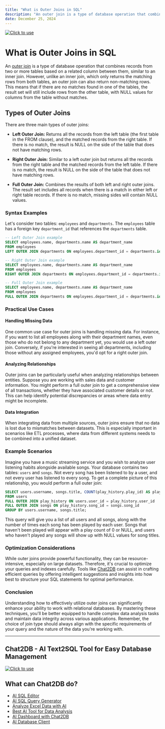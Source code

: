 ```yaml
---
title: "What is Outer Joins in SQL"
description: "An outer join is a type of database operation that combines records from two or more tables based on a related column between them, similar to an inner join."
date: December 25, 2024
---
```

[![Click to use](/image/blog/bg/chat2db1.png)](https://app.chat2db.ai/)
# What is Outer Joins in SQL

An [outer join](https://en.wikipedia.org/wiki/Join_(SQL)#Outer_join) is a type of database operation that combines records from two or more tables based on a related column between them, similar to an inner join. However, unlike an inner join, which only returns the matching rows from both tables, an outer join can also return non-matching rows. This means that if there are no matches found in one of the tables, the result set will still include rows from the other table, with NULL values for columns from the table without matches.

## Types of Outer Joins

There are three main types of outer joins:

- **Left Outer Join:** Returns all the records from the left table (the first table in the FROM clause), and the matched records from the right table. If there is no match, the result is NULL on the side of the table that does not have matching rows.
  
- **Right Outer Join:** Similar to a left outer join but returns all the records from the right table and the matched records from the left table. If there is no match, the result is NULL on the side of the table that does not have matching rows.
  
- **Full Outer Join:** Combines the results of both left and right outer joins. The result set includes all records when there is a match in either left or right table records. If there is no match, missing sides will contain NULL values.

### Syntax Examples

Let's consider two tables: `employees` and `departments`. The `employees` table has a foreign key `department_id` that references the `departments` table.

```sql
-- Left Outer Join example
SELECT employees.name, departments.name AS department_name
FROM employees
LEFT OUTER JOIN departments ON employees.department_id = departments.id;

-- Right Outer Join example
SELECT employees.name, departments.name AS department_name
FROM employees
RIGHT OUTER JOIN departments ON employees.department_id = departments.id;

-- Full Outer Join example
SELECT employees.name, departments.name AS department_name
FROM employees
FULL OUTER JOIN departments ON employees.department_id = departments.id;
```

### Practical Use Cases

#### Handling Missing Data

One common use case for outer joins is handling missing data. For instance, if you want to list all employees along with their department names, even those who do not belong to any department yet, you would use a left outer join. Conversely, if you're interested in seeing all departments, including those without any assigned employees, you'd opt for a right outer join.

#### Analyzing Relationships

Outer joins can be particularly useful when analyzing relationships between entities. Suppose you are working with sales data and customer information. You might perform a full outer join to get a comprehensive view of all transactions, whether they have associated customer details or not. This can help identify potential discrepancies or areas where data entry might be incomplete.

#### Data Integration

When integrating data from multiple sources, outer joins ensure that no data is lost due to mismatches between datasets. This is especially important in scenarios like ETL processes, where data from different systems needs to be combined into a unified dataset.

### Example Scenarios

Imagine you have a music streaming service and you wish to analyze user listening habits alongside available songs. Your database contains two tables: `users` and `songs`. Not every song has been listened to by a user, and not every user has listened to every song. To get a complete picture of this relationship, you would perform a full outer join:

```sql
SELECT users.username, songs.title, COUNT(play_history.play_id) AS play_count
FROM users
FULL OUTER JOIN play_history ON users.user_id = play_history.user_id
FULL OUTER JOIN songs ON play_history.song_id = songs.song_id
GROUP BY users.username, songs.title;
```

This query will give you a list of all users and all songs, along with the number of times each song has been played by each user. Songs that haven't been played will appear with a play count of 0 or NULL, and users who haven't played any songs will show up with NULL values for song titles.

### Optimization Considerations

While outer joins provide powerful functionality, they can be resource-intensive, especially on large datasets. Therefore, it's crucial to optimize your queries and indexes carefully. Tools like [Chat2DB](https://chat2db.ai) can assist in crafting efficient queries by offering intelligent suggestions and insights into how best to structure your SQL statements for optimal performance.

### Conclusion

Understanding how to effectively utilize outer joins can significantly enhance your ability to work with relational databases. By mastering these techniques, you'll be better equipped to handle complex data analysis tasks and maintain data integrity across various applications. Remember, the choice of join type should always align with the specific requirements of your query and the nature of the data you're working with.

---

## Chat2DB - AI Text2SQL Tool for Easy Database Management

[![Click to use](/image/blog/chat2db.png)](https://app.chat2db.ai/)

## What can Chat2DB do?

- [AI SQL Editor](https://chat2db.ai/feature/AI%20SQL%20Editor)
- [AI SQL Query Generator](https://chat2db.ai/feature/AI%20SQL%20Query%20Generator)
- [Analyze Excel Data with AI](https://chat2db.ai/feature/Analyze%20Excel%20Data%20with%20AI)
- [Best AI Tool for Data Analysis](https://chat2db.ai/feature/Best%20AI%20Tool%20for%20Data%20Analysis)
- [AI Dashboard with Chat2DB](https://chat2db.ai/feature/AI%20Dashboard%20with%20Chat2DB)
- [AI Database Client](https://chat2db.ai/feature/AI%20Database%20Client)
